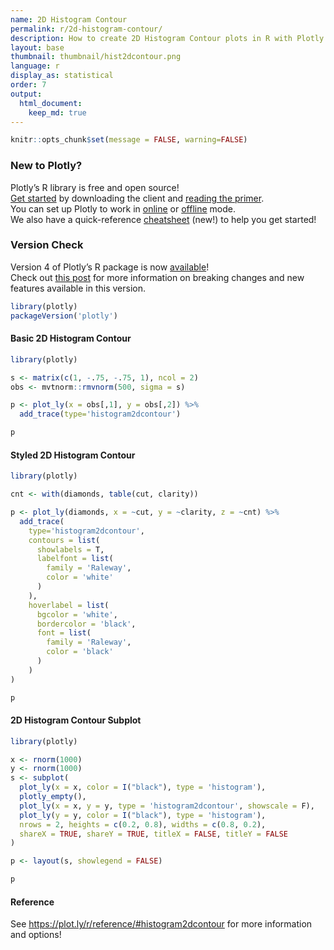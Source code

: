 ```yaml
---
name: 2D Histogram Contour
permalink: r/2d-histogram-contour/
description: How to create 2D Histogram Contour plots in R with Plotly.
layout: base
thumbnail: thumbnail/hist2dcontour.png
language: r
display_as: statistical
order: 7
output:
  html_document:
    keep_md: true
---
```


```r
knitr::opts_chunk$set(message = FALSE, warning=FALSE)
```

### New to Plotly?

Plotly's R library is free and open source!<br>
[Get started](https://plot.ly/r/getting-started/) by downloading the client and [reading the primer](https://plot.ly/r/getting-started/).<br>
You can set up Plotly to work in [online](https://plot.ly/r/getting-started/#hosting-graphs-in-your-online-plotly-account) or [offline](https://plot.ly/r/offline/) mode.<br>
We also have a quick-reference [cheatsheet](https://images.plot.ly/plotly-documentation/images/r_cheat_sheet.pdf) (new!) to help you get started!

### Version Check

Version 4 of Plotly's R package is now [available](https://plot.ly/r/getting-started/#installation)!<br>
Check out [this post](http://moderndata.plot.ly/upgrading-to-plotly-4-0-and-above/) for more information on breaking changes and new features available in this version.

```r
library(plotly)
packageVersion('plotly')
```

#### Basic 2D Histogram Contour

```r
library(plotly)

s <- matrix(c(1, -.75, -.75, 1), ncol = 2)
obs <- mvtnorm::rmvnorm(500, sigma = s)

p <- plot_ly(x = obs[,1], y = obs[,2]) %>% 
  add_trace(type='histogram2dcontour')

p
```

#### Styled 2D Histogram Contour

```r
library(plotly)

cnt <- with(diamonds, table(cut, clarity))

p <- plot_ly(diamonds, x = ~cut, y = ~clarity, z = ~cnt) %>%
  add_trace(
    type='histogram2dcontour',
    contours = list(
      showlabels = T,
      labelfont = list(
        family = 'Raleway',
        color = 'white'
      )
    ),
    hoverlabel = list(
      bgcolor = 'white',
      bordercolor = 'black',
      font = list(
        family = 'Raleway',
        color = 'black'
      )
    )
)

p
```

#### 2D Histogram Contour Subplot

```r
library(plotly)

x <- rnorm(1000)
y <- rnorm(1000)
s <- subplot(
  plot_ly(x = x, color = I("black"), type = 'histogram'), 
  plotly_empty(), 
  plot_ly(x = x, y = y, type = 'histogram2dcontour', showscale = F), 
  plot_ly(y = y, color = I("black"), type = 'histogram'),
  nrows = 2, heights = c(0.2, 0.8), widths = c(0.8, 0.2), 
  shareX = TRUE, shareY = TRUE, titleX = FALSE, titleY = FALSE
)

p <- layout(s, showlegend = FALSE)

p
```

#### Reference

See [https://plot.ly/r/reference/#histogram2dcontour](https://plot.ly/r/reference/#histogram2dcontour) for more information and options!
